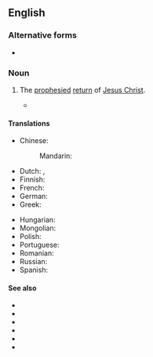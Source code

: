 {{also|Second Coming}}
==English==
{{wikipedia|Second Coming}}

===Alternative forms===
* {{alt|en|Second Coming}}

===Noun===
{{en-noun}}

# {{lb|en|Christianity}} The [[prophesied]] [[return]] of [[Jesus Christ]].
#* {{quote-book|1=en|year=1926|author=Sir Arthur Conan Doyle|authorlink=Arthur Conan Doyle|title=The Land of Mist|url=http://gutenberg.net.au/ebooks06/0601351h.html|passage=When Malone next looked round he was gone. "He is one of these '''Second-coming''' fanatics," he whispered to Enid. There are a lot of them - Christadelphians, Russellites, Bible Students and what-not.}}

====Translations====
{{trans-top|the return of Jesus Christ}}
* Chinese:
*: Mandarin: {{t-needed|cmn}}
* Dutch: {{t+|nl|wederkomst|f}}, {{t|nl|tweede komst|f}}
* Finnish: {{t|fi|[[toinen]] [[tuleminen]]}}
* French: {{t+|fr|retour}}
* German: {{t+|de|Wiederkunft|f}}
* Greek: {{t|el|Δευτέρα Παρουσία}}
{{trans-mid}}
* Hungarian: {{t|hu|[[második]] [[eljövetel]]}}
* Mongolian: {{t|mn|хоёр дахь ирэлт|sc=Cyrl}}
* Polish: {{t+|pl|paruzja|f}}
* Portuguese: {{t|pt|segunda vinda|f}}
* Romanian: {{t|ro|a doua venire|f}}
* Russian: {{t|ru|второе пришествие|n}}
* Spanish: {{t|es|segunda venida|f}}
{{trans-bottom}}

====See also====
* {{l|en|apocalypse}}
* {{l|en|apocatastasis}}
* {{l|en|armageddon}}
* {{l|en|day of reckoning}}
* {{l|en|judgment day}}
* {{l|en|Last Judgment}}